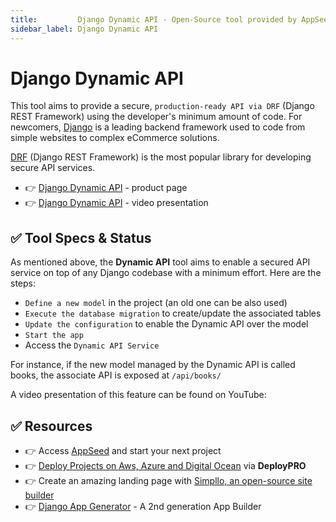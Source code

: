 ```yaml
---
title:         Django Dynamic API - Open-Source tool provided by AppSeed
sidebar_label: Django Dynamic API
---
```


# Django Dynamic API

This tool aims to provide a secure, `production-ready API via DRF` (Django REST Framework) using the developer's minimum amount of code. 
For newcomers, [Django](https://www.djangoproject.com/) is a leading backend framework used to code from simple websites to complex eCommerce solutions. 

[DRF](https://www.django-rest-framework.org/) (Django REST Framework) is the most popular library for developing secure API services.

- 👉 [Django Dynamic API](https://appseed.us/developer-tools/django-dynamic-api/) - product page
- 👉 [Django Dynamic API](https://www.youtube.com/watch?v=TrTI2jG2LCw) - video presentation

## ✅ Tool Specs & Status

As mentioned above, the **Dynamic API** tool aims to enable a secured API service on top of any Django codebase with a minimum effort. Here are the steps:

- `Define a new model` in the project (an old one can be also used)
- `Execute the database migration` to create/update the associated tables
- `Update the configuration` to enable the Dynamic API over the model
- `Start the app`
- Access the `Dynamic API Service`

For instance, if the new model managed by the Dynamic API is called books, the associate API is exposed at `/api/books/`

A video presentation of this feature can be found on YouTube:

<YoutubeEmbed url="https://www.youtube.com/embed/TrTI2jG2LCw" title="Dynamic API and DataTables - Tools for Developers" />

## ✅ Resources 

- 👉 Access [AppSeed](https://appseed.us/) and start your next project
- 👉 [Deploy Projects on Aws, Azure and Digital Ocean](https://www.docs.deploypro.dev/) via **DeployPRO**
- 👉 Create an amazing landing page with [Simpllo, an open-source site builder](https://www.simpllo.com/)
- 👉 [Django App Generator](https://app-generator.dev/django/) - A 2nd generation App Builder
